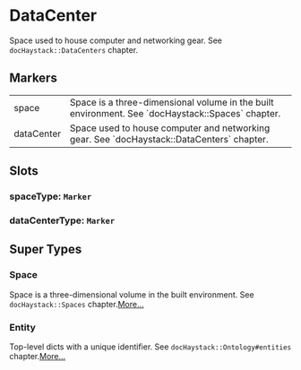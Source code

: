 # DataCenter
Space used to house computer and networking gear.
See `docHaystack::DataCenters` chapter.
## Markers
<table>
<tbody>
<tr>
<td className='p-2 align-top'><span className='bg-sky-200 rounded-md px-3 py-1 text-sky-700 block font-semibold text-center text-sm'>space </span></td>
<td className='p-2 align-top'>Space is a three-dimensional volume in the built environment. See `docHaystack::Spaces` chapter.</td>
</tr>
<tr>
<td className='p-2 align-top'><span className='bg-sky-200 rounded-md px-3 py-1 text-sky-700 block font-semibold text-center text-sm'>dataCenter </span></td>
<td className='p-2 align-top'>Space used to house computer and networking gear. See `docHaystack::DataCenters` chapter.</td>
</tr>
</tbody>
</table>

## Slots

### spaceType: `Marker`

### dataCenterType: `Marker`


## Super Types
### Space
Space is a three-dimensional volume in the built environment.
See `docHaystack::Spaces` chapter.[More...](./Space)

### Entity
Top-level dicts with a unique identifier.
See `docHaystack::Ontology#entities` chapter.[More...](./Entity)


